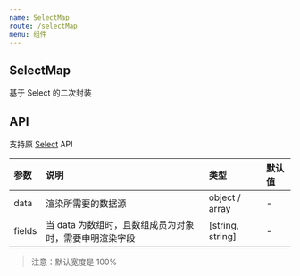 ```yaml
---
name: SelectMap
route: /selectMap
menu: 组件
---
```



## SelectMap

基于 Select 的二次封装

<Playground>
  <SelectMap data={{ key1: 'Jack', key2: 'Lucy' }} />
  <SelectMap data={['Jack', 'Lucy']} />
  <SelectMap data={[{ name: 'Jack', age: 18 }, { name: 'Lucy', age: 20 }]} fields={['age', 'name']} />
</Playground>

## API

支持原 [Select](https://ant-design.gitee.io/components/select-cn/) API

|参数|说明|类型|默认值|
|:--|:--|:--|:--|
|data|渲染所需要的数据源|object / array|-|
|fields|当 data 为数组时，且数组成员为对象时，需要申明渲染字段|[string, string]|-|

> 注意：默认宽度是 100%